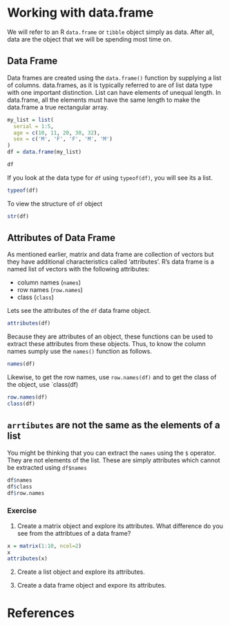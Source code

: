 # Working with data.frame

We will refer to an R `data.frame` or `tibble` object simply as data. After all, data are the object that we will be spending most time on.

## Data Frame

Data frames are created using the `data.frame()` function by supplying a list of columns. data.frames, as it is typically referred to are of list data type with one important distinction. List can have elements of unequal length. In data.frame, all the elements must have the same length to make the data.frame a true rectangular array. 


```r
my_list = list(
  serial = 1:5,
  age = c(10, 11, 20, 30, 32), 
  sex = c('M', 'F', 'F', 'M', 'M')
)
df = data.frame(my_list)

df
```

If you look at the data type for `df` using `typeof(df)`, you will see its a list.

```r
typeof(df)
```

To view the structure of `df` object

```r
str(df)
```

## Attributes of Data Frame

As mentioned earlier, matrix and data frame are collection of vectors but they have additional characteristics called 'attributes'. R's data frame is a named list of vectors with the following attributes:

- column names (`names`)
- row names (`row.names`)
- class (`class`)

Lets see the attributes of the `df` data frame object.

```r
attributes(df)
```

Because they are attributes of an object, these functions can be used to extract these attributes from these objects. Thus, to know the column names sumply use the `names()` function as follows.

```r
names(df)
```
Likewise, to get the row names, use `row.names(df)` and to get the class of the object, use `class(df)

```r
row.names(df)
class(df)
```
::: {.callout-important}
## `arrtibutes` are not the same as the elements of a list

You might be thinking that you can extract the `names` using the `$` operator. They are not elements of the list. These are simply attributes which cannot be extracted using `df$names`
:::

```r
df$names
df$class
df$row.names
```

### Exercise

1. Create a matrix object and explore its attributes. What difference do you see from the attribtues of a data frame?

```r
x = matrix(1:10, ncol=2)
x
attributes(x)
```

2. Create a list object and explore its attributes.

3. Create a data frame object and expore its attributes.

# References {.unnumbered}

::: {#refs}
:::


